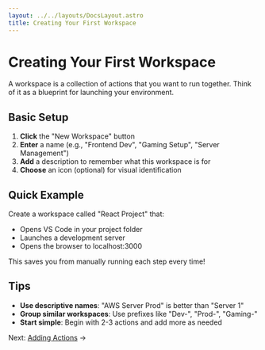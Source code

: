 ```yaml
---
layout: ../../layouts/DocsLayout.astro
title: Creating Your First Workspace
---
```


# Creating Your First Workspace

A workspace is a collection of actions that you want to run together. Think of it as a blueprint for launching your environment.

## Basic Setup

1. **Click** the "New Workspace" button
2. **Enter** a name (e.g., "Frontend Dev", "Gaming Setup", "Server Management")
3. **Add** a description to remember what this workspace is for
4. **Choose** an icon (optional) for visual identification

## Quick Example

Create a workspace called "React Project" that:
- Opens VS Code in your project folder
- Launches a development server
- Opens the browser to localhost:3000

This saves you from manually running each step every time!

## Tips

- **Use descriptive names**: "AWS Server Prod" is better than "Server 1"
- **Group similar workspaces**: Use prefixes like "Dev-", "Prod-", "Gaming-"
- **Start simple**: Begin with 2-3 actions and add more as needed

Next: [Adding Actions](/docs/adding-actions) →

